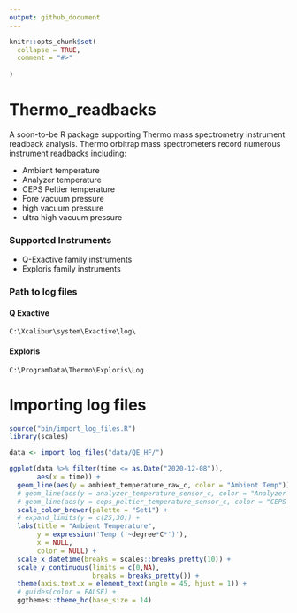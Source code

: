 ```yaml
---
output: github_document
---
```


<!-- README.md is generated from README.Rmd. Please edit that file -->

```r
knitr::opts_chunk$set(
  collapse = TRUE,
  comment = "#>"
  
)
```

# Thermo_readbacks

<!-- badges: start -->
<!-- badges: end -->

A soon-to-be R package supporting Thermo mass spectrometry instrument readback analysis. Thermo orbitrap mass spectrometers record numerous instrument readbacks including:

* Ambient temperature
* Analyzer temperature
* CEPS Peltier temperature
* Fore vacuum pressure
* high vacuum pressure
* ultra high vacuum pressure

### Supported Instruments

* Q-Exactive family instruments
* Exploris family instruments

### Path to log files

#### Q Exactive

`C:\Xcalibur\system\Exactive\log\`

#### Exploris

`C:\ProgramData\Thermo\Exploris\Log`

# Importing log files

```r

source("bin/import_log_files.R")
library(scales)

data <- import_log_files("data/QE_HF/")

```


```r


ggplot(data %>% filter(time <= as.Date("2020-12-08")),
       aes(x = time)) +
  geom_line(aes(y = ambient_temperature_raw_c, color = "Ambient Temp")) +
  # geom_line(aes(y = analyzer_temperature_sensor_c, color = "Analyzer Temp sensor")) +
  # geom_line(aes(y = ceps_peltier_temperature_sensor_c, color = "CEPS Peltier temp sensor")) +
  scale_color_brewer(palette = "Set1") +
  # expand_limits(y = c(25,30)) +
  labs(title = "Ambient Temperature",
       y = expression('Temp ('~degree*C*')'),
       x = NULL,
       color = NULL) +
  scale_x_datetime(breaks = scales::breaks_pretty(10)) +
  scale_y_continuous(limits = c(0,NA),
                     breaks = breaks_pretty()) +
  theme(axis.text.x = element_text(angle = 45, hjust = 1)) +
  # guides(color = FALSE) +
  ggthemes::theme_hc(base_size = 14) 

```

